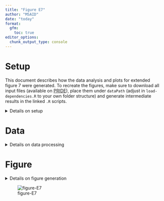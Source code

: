 ```yaml
---
title: "Figure E7"
author: "MSAID"
date: "today"
format:
  gfm:
    toc: true
editor_options: 
  chunk_output_type: console
---
```


# Setup

This document describes how the data analysis and plots for extended figure 7 were generated. To recreate the figures, make sure to download all input files (available on [PRIDE](https://www.ebi.ac.uk/pride/archive?keyword=PXD053241)), place them under `dataPath` (adjust in `load-dependencies.R` to your own folder structure) and generate intermediate results in the linked `.R` scripts.

<details>
<summary>Details on setup</summary>

```r
suppressMessages(source(here::here("scripts/load-dependencies.R")))
path <- file.path(here::here(), "figure-E7")
figurePath <- file.path(dataPath, "data/figure-E7")
msaid_quantified <- c("TRUE" = msaid_darkgray, "FALSE" = msaid_orange)
msaid_eFDR <- c("TRUE" = msaid_darkgray, "FALSE" = msaid_red)
```

</details>

# Data

<details>
<summary>Details on data processing</summary>

## Runtimes DIA software

Runtimes were recorded manually as `figure-E7A-runtimes.csv`

```r
dtRuntimes <- fread(file.path(figurePath, "figure-E7A-runtimes.csv"))
softwareLevels <- c('CHIMERYS 2', 'CHIMERYS 4', 'DIA-NN', 'Spectronaut')
softwareLabels <- c('CHIMERYS\n2', 'CHIMERYS\n4', 'DIA-NN', 'Spectronaut')
dtRuntimes[, Software := factor(Software, softwareLevels, softwareLabels)]

p_runtimes <- ggplot(dtRuntimes, aes(x=Software, y=Runtime)) +
  geom_bar(stat = "identity", fill = msaid_darkgray) +
  geom_text(aes(x=Software, y=Runtime, label = Runtime), vjust=-0.5, family = "Montserrat Light",
            size = 5/.pt, color = msaid_darkgray) +
  theme(axis.title.x = element_blank()) + 
  ylab("Runtime [min]") + ylim(c(0, 1450))
```

## IDs LFQ (run-specific)

[R code to generate input file `figure-E7B-efdr.csv`](figure-E7B-entrapment.R)

```r
dtEfdrLfq <- fread(file.path(figurePath, "figure-E7B-efdr.csv"))
softwareLabels <- c("CHIMERYS", "DIA-NN", "Spectronaut")
dtEfdrLfq[, SOFTWARE := factor(SOFTWARE, softwareLabels)]
dtEfdrLfq[, isAll := factor(QUAN_COMPLETE_FDR, c(T, F))]
dtEfdrLfq[, FDR := factor(FDR, c("FDR", "FDR + eFDR"), c("FDR", "FDR +\neFDR"))]

p_efdrLfq <- ggplot(dtEfdrLfq, aes(x=FDR, y=N, fill=isAll)) +
  geom_bar(stat = "identity", position = position_stack(reverse = T)) +
  facet_grid(cols = vars(SOFTWARE)) +
  scale_y_continuous(labels = label_number(scale_cut = cut_short_scale())) +
  scale_fill_manual("Quantified in all replicates", values = msaid_quantified) +
  theme(legend.position = "top", legend.location = "plot") +
  xlab("Filtered to ≤1% (run-specific)") + ylab("Dataset global\nprecursors")
```

## Fragment distribution

[R code to generate input file `figure-E7C-fragments.csv`](figure-E7C-entrapment.R)

```r
dtQuanFrag <- fread(file.path(figurePath, "figure-E7C-fragments.csv"))
softwareLabels <- c("DIA-NN", "Spectronaut")
dtQuanFrag[, SOFTWARE := factor(SOFTWARE, softwareLabels)]
dtQuanFrag[, isEfdr001 := factor(isEfdr001, c(T, F))]

p_quanFrag <- ggplot(dtQuanFrag, aes(x=LOG10QUAN, fill=isEfdr001)) +
  geom_histogram(binwidth = 0.25) +
  facet_grid(cols = vars(SOFTWARE)) +
  scale_x_continuous(breaks = breaks_extended(6)) +
  scale_y_continuous(labels = label_number(scale_cut = cut_short_scale())) +
  scale_fill_manual("eFDR ≤1%", values = msaid_eFDR) +
  theme(legend.position = "top") +
  xlab("Log10 intensity") + ylab("Run-specific\nfragments")
```

## Precursor Fragment distribution

[R code to generate input file `figure-E7D-precursors.csv`](../figure-3/figure-3A-entrapment-barplot.R)

```r
dtPrecFrag <- fread(file.path(figurePath, "figure-E7D-precursors.csv"))
softwareLabels <- c("Spectronaut")
dtPrecFrag[, SOFTWARE := factor(SOFTWARE, softwareLabels)]
dtPrecFrag[, MIN1_QUAN_FRAGS := factor(MIN1_QUAN_FRAGS, 0:6)]

p_precFrag <- ggplot(dtPrecFrag, aes(x=LOG10QUAN, fill=MIN1_QUAN_FRAGS)) +
  geom_histogram(binwidth = 0.25) +
  scale_x_continuous(breaks = breaks_extended(6)) +
  scale_y_continuous(labels = label_number(scale_cut = cut_short_scale())) +
  scale_fill_manual("Curated fragments", values = rev(c(msaid_gradient_2b(6), msaid_red))) +
  guides(fill = guide_legend(nrow = 1, direction = "vertical")) +
  theme(legend.position = "bottom", legend.location = "plot") +
  xlab("Log10 intensity") + ylab("Run-specific\nprecursors")
```

## XICs

R code to generate input file [`figure-E7E-rt.csv`](../figure-3/figure-3D-xics.R) and [`figure-E7E-xic.csv`](figure-E7E-xic.R)

```r
dtXic <- fread(file.path(figurePath, "figure-E7E-xic.csv"))
dtFrag <- fread(file.path(figurePath, "figure-E7E-rt.csv"))
rtFrag <- dtFrag[, c(unique(EG.StartRT), unique(EG.EndRT))]

p_xic <- ggplot(dtXic,aes(x=RT, y=intensity)) +
  geom_line() +
  geom_vline(xintercept = rtFrag, linetype = "dashed", linewidth = 0.25, color = msaid_darkgray) +
  facet_grid(rows = vars(precMz), cols = vars(F.FrgMz)) +
  scale_y_continuous(limits = c(0, 1)) +
  scale_x_continuous(breaks = pretty_breaks(3)) +
  xlab("Retention time [min]") + ylab("Intensity")
```

## eFDR full quan

[R code to generate input file `figure-E7F-efdr.csv`](figure-E7F-entrapment.R)

```r
dtEfdrFullLfq <- fread(file.path(figurePath, "figure-E7F-efdr.csv"))
efdrLabels <- c("FDR", "FDR +\neFDR", "FDR + eFDR +\nquan fragments\nfiltered")
dtEfdrFullLfq[, LABEL := factor(LABEL, efdrLabels)]
dtEfdrFullLfq[, QUAN_COMPLETE_FDR := factor(QUAN_COMPLETE_FDR, c(T, F))]

p_efdrLfqFull <- ggplot(dtEfdrFullLfq, aes(x=LABEL, y=N, fill=QUAN_COMPLETE_FDR)) +
  geom_bar(stat = "identity", position = position_stack(reverse = T)) +
  scale_y_continuous(labels = label_number(scale_cut = cut_short_scale())) +
  scale_fill_manual("Quantified in all replicates", values = msaid_quantified) +
  theme(legend.position = "top", legend.location = "plot") +
  xlab("Filtered to ≤1% (run-specific)") + ylab("Run-specific\nprecursors")
```

</details>

# Figure

<details>
<summary>Details on figure generation</summary>

```r
#p_design <- c("AAA###\nBBBCCC\nFFGGGG\nHHGGGG")
p_design <- c("AABBCC\nFFGGGG\nHHGGGG")

p_S_dia <- p_runtimes +  p_efdrLfq + p_quanFrag + p_precFrag + p_xic + p_efdrLfqFull +
  plot_layout(design = p_design) +
  plot_annotation(tag_levels = "A")

ggsave2(file.path(path, "figure-E7.pdf"), plot = p_S_dia,
        width = 180, height = 120, units = "mm", device = cairo_pdf)
ggsave2(file.path(path, "figure-E7.png"), plot = p_S_dia,
        width = 180, height = 120, units = "mm")
ggsave2(file.path(path, "figure-E7.eps"), plot = p_S_dia,
        width = 180, height = 120, units = "mm")
ggsave2(file.path(path, "figure-E7.jpeg"), plot = p_S_dia,
        width = 180, height = 120, units = "mm")
ggsave2(file.path(path, "figure-E7.tiff"), plot = p_S_dia,
        width = 180, height = 120, units = "mm")
```

</details>

![figure-E7](figure-E7.png)
